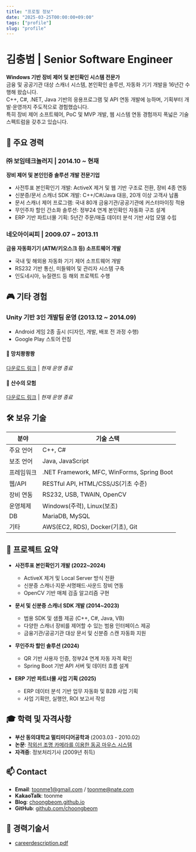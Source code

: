 ```yaml
---
title: "프로필 정보"
date: "2025-03-25T00:00:00+09:00"
tags: ["profile"]
slug: "profile"
---
```


# 김충범 | Senior Software Engineer

**Windows 기반 장비 제어 및 본인확인 시스템 전문가**  
금융 및 공공기관 대상 스캐너 시스템, 본인확인 솔루션, 자동화 기기 개발을 16년간 수행해 왔습니다.  
C++, C#, .NET, Java 기반의 응용프로그램 및 API 연동 개발에 능하며, 기획부터 개발·운영까지 주도적으로 경험했습니다.  
특히 장비 제어 소프트웨어, PoC 및 MVP 개발, 웹 시스템 연동 경험까지 폭넓은 기술 스펙트럼을 갖추고 있습니다.


## 💼 주요 경력

### ㈜ 보임테크놀러지 | 2014.10 ~ 현재  
**장비 제어 및 본인인증 솔루션 개발 전문기업**

- 사전투표 본인확인기 개발: ActiveX 제거 및 웹 기반 구조로 전환, 장비 4종 연동
- 신분증/문서 스캐너 SDK 개발: C++/C#/Java 대응, 20개 이상 고객사 납품
- 문서 스캐너 제어 프로그램: 국내 80개 금융기관/공공기관에 커스터마이징 적용
- 무인주차 할인 간소화 솔루션: 정부24 연계 본인확인 자동화 구조 설계
- ERP 기반 파트너몰 기획: 5년간 주문/매출 데이터 분석 기반 사업 모델 수립

### 네오아이씨피 | 2009.07 ~ 2013.11  
**금융 자동화기기 (ATM/키오스크 등) 소프트웨어 개발**

- 국내 및 해외용 자동화 기기 제어 소프트웨어 개발
- RS232 기반 통신, 미들웨어 및 관리자 시스템 구축
- 인도네시아, 뉴질랜드 등 해외 프로젝트 수행


## 🎮 기타 경험

### Unity 기반 3인 개발팀 운영 (2013.12 ~ 2014.09)  
- Android 게임 2종 출시 (디자인, 개발, 배포 전 과정 수행)  
- Google Play 스토어 런칭  

#### 📌 망치쾅쾅쾅  
[다운로드 링크](https://apkcombo.com/ko/mangchi-kwangkwangkwang/com.b2hsoft.HammerBBBPaid/) | *현재 운영 종료*

#### 📌 산수의 모험  
[다운로드 링크](https://apkcombo.com/ko/the-adventures-of-arithmetic/com.b2hsoft.taoa/) | *현재 운영 종료*


## 🛠 보유 기술

| 분야 | 기술 스택 |
|------|-----------|
| 주요 언어 | C++, C# |
| 보조 언어 | Java, JavaScript |
| 프레임워크 | .NET Framework, MFC, WinForms, Spring Boot |
| 웹/API | RESTful API, HTML/CSS/JS(기초 수준) |
| 장비 연동 | RS232, USB, TWAIN, OpenCV |
| 운영체제 | Windows(주력), Linux(보조) |
| DB | MariaDB, MySQL |
| 기타 | AWS(EC2, RDS), Docker(기초), Git |


## 🧪 프로젝트 요약

- **사전투표 본인확인기 개발 (2022~2024)**  
  - ActiveX 제거 및 Local Server 방식 전환  
  - 신분증 스캐너·지문·서명패드·사운드 장비 연동  
  - OpenCV 기반 매체 검출 알고리즘 구현

- **문서 및 신분증 스캐너 SDK 개발 (2014~2023)**  
  - 범용 SDK 및 샘플 제공 (C++, C#, Java, VB)  
  - 다양한 스캐너 장비를 제어할 수 있는 범용 인터페이스 제공
  - 금융기관/공공기관 대상 문서 및 신분증 스캔 자동화 지원

- **무인주차 할인 솔루션 (2024)**  
  - QR 기반 사용자 인증, 정부24 연계 자동 자격 확인  
  - Spring Boot 기반 API 서버 및 데이터 흐름 설계

- **ERP 기반 파트너몰 사업 기획 (2025)**  
  - ERP 데이터 분석 기반 업무 자동화 및 B2B 사업 기획  
  - 사업 기획안, 실행안, ROI 보고서 작성


## 🎓 학력 및 자격사항

- **부산 동의대학교 멀티미디어공학과** (2003.03 - 2010.02)  
- **논문**: [적외선 조명 카메라를 이용한 동공 마우스 시스템](https://scienceon.kisti.re.kr/srch/selectPORSrchArticle.do?cn=NPAP09751794&dbt=NPAP)  
- **자격증**: 정보처리기사 (2009년 취득)  


## 📫 Contact

- **Email**: toonme1@gmail.com / toonme@nate.com  
- **KakaoTalk**: toonme  
- **Blog**: [choongbeom.github.io](https://choongbeom.github.io)  
- **GitHub**: [github.com/choongbeom](https://github.com/choongbeom)

## 📝 경력기술서
- [careerdescription.pdf](/assets/docs/careerdescription.pdf)